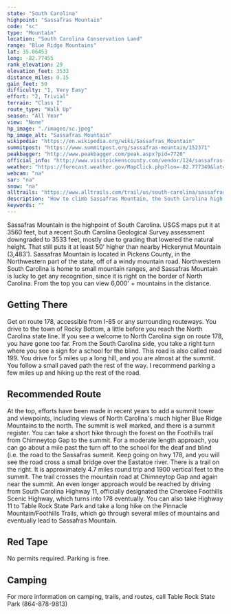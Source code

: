 ```yaml
---
state: "South Carolina"
highpoint: "Sassafras Mountain"
code: "sc"
type: "Mountain"
location: "South Carolina Conservation Land"
range: "Blue Ridge Mountains"
lat: 35.06453
long: -82.77455
rank_elevation: 29
elevation_feet: 3533
distance_miles: 0.15
gain_feet: 50
difficulty: "1, Very Easy"
effort: "2, Trivial"
terrain: "Class I"
route_type: "Walk Up"
season: "All Year"
view: "None"
hp_image: "./images/sc.jpeg"
hp_image_alt: "Sassafras Mountain"
wikipedia: "https://en.wikipedia.org/wiki/Sassafras_Mountain"
summitpost: "https://www.summitpost.org/sassafras-mountain/152371"
peakbagger: "http://www.peakbagger.com/peak.aspx?pid=7720"
official_info: "http://www.visitpickenscounty.com/vendor/124/sassafras-mountain/"
weather: "https://forecast.weather.gov/MapClick.php?lon=-82.777349&lat=35.065146"
webcam: "na"
sar: "na"
snow: "na"
alltrails: "https://www.alltrails.com/trail/us/south-carolina/sassafrass-mountain-via-nc-178"
description: "How to climb Sassafras Mountain, the South Carolina high point."
keywords: ""
---
```


Sassafras Mountain is the highpoint of South Carolina. USGS maps put it at 3560 feet, but a recent South Carolina Geological Survey assessment downgraded to 3533 feet, mostly due to grading that lowered the natural height. That still puts it at least 50' higher than nearby Hickerynut Mountain (3,483'). Sassafras Mountain is located in Pickens County, in the Northwestern part of the state, off of a windy mountain road. Northwestern South Carolina is home to small mountain ranges, and Sassafras Mountain is lucky to get any recognition, since it is right on the border of North Carolina. From the top you can view 6,000' + mountains in the distance.

## Getting There
Get on route 178, accessible from I-85 or any surrounding routeways. You drive to the town of Rocky Bottom, a little before you reach the North Carolina state line. If you see a welcome to North Carolina sign on route 178, you have gone too far. From the South Carolina side, you take a right turn where you see a sign for a school for the blind. This road is also called road 199. You drive for 5 miles up a long hill, and you are almost at the summit. You follow a small paved path the rest of the way. I recommend parking a few miles up and hiking up the rest of the road.

## Recommended Route
At the top, efforts have been made in recent years to add a summit tower and viewpoints, including views of North Carolina's much higher Blue Ridge Mountains to the north. The summit is well marked, and there is a summit register. You can take a short hike through the forest on the Foothills trail from Chimneytop Gap to the summit. For a moderate length approach, you can go about a mile past the turn off to the school for the deaf and blind (i.e. the road to the Sassafras summit. Keep going on hwy 178, and you will see the road cross a small bridge over the Eastatoe river. There is a trail on the right. It is approximately 4.7 miles round trip and 1900 vertical feet to the summit. The trail crosses the mountain road at Chimneytop Gap and again near the summit. An even longer approach would be reached by driving from South Carolina Highway 11, officially designated the Cherokee Foothills Scenic Highway, which turns into 178 eventually. You can also take Highway 11 to Table Rock State Park and take a long hike on the Pinnacle Mountain/Foothills Trails, which go through several miles of mountains and eventually lead to Sassafras Mountain.

## Red Tape
No permits required. Parking is free.

## Camping
For more information on camping, trails, and routes, call Table Rock State Park (864-878-9813)
